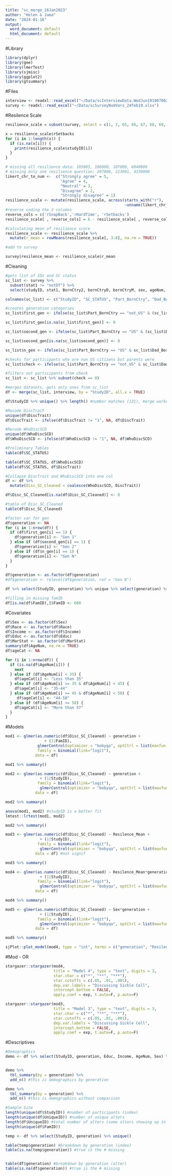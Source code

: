 ```yaml
---
title: "sc_merge_16Jan2023"
author: "Helen & Jama"
date: "2024-01-16"
output:
  word_document: default
  html_document: default
---
```

#Library
```r
library(dplyr)
library(gee)
library(lmerTest)
library(sjmisc)
library(ggplot2)
library(gtsummary)
```

#Files
```r
interview <- readxl::read_excel("~/Data/scInterviewData.WedJun191007002019.xlsx")
survey <- readxl::read_excel("~/Data/scSurveyNumVars_24feb19.xlsx")
```

#Resilence Scale
```r
resilience_scale = subset(survey, select = c(1, 2, 65, 66, 67, 68, 69, 70))

x = resilience_scale$rSetbacks
for (i in 1:length(x)) {
  if (is.na(x[i])) {
    print(resilience_scale$studyID[i])
  }
}

# missing all resilience data: 105003, 106000, 107000, 6040000
# missing only one resilience question: 207008, 223001, 4330000
likert_chr_to_num <-  c("Strongly agree" = 5, 
                        "Agree" = 4, 
                        "Neutral" = 3, 
                        "Disagree" = 2, 
                        "Strongly disagree" = 1)
resilience_scale <- mutate(resilience_scale, across(starts_with("r"), 
                                                    ~unname(likert_chr_to_num[.])))
#reverse coding the 3 columns
reverse_cols = c('rSnapBack','rHardTime', 'rSetbacks')
resilience_scale[ , reverse_cols] = 6 - resilience_scale[ , reverse_cols]

#calculating mean of resilience score
resilience_scale <- resilience_scale %>% 
  mutate(r_mean = rowMeans(resilience_scale[, 3:8], na.rm = TRUE))

#add to survey

survey$resilence_mean <- resilience_scale$r_mean
```

#Cleaning
```r
#gets list of IDs and SC status
sc_list <- survey %>%
  subset(stat1 != "notDT") %>%
  select(studyID, stat1, BornCtry2, bornCtryD, bornCtryM, sex, ageNum, race2, IncomeA, EducLevel, marStat, resilence_mean) #131 

colnames(sc_list) <- c("StudyID", "SC_STATUS", "Part_BornCtry", "Dad_BornCtry", "Mom_BornCtry", "Sex", "AgeNum", "Race", "Income", "Educ", "MarStat", "Resilence_Mean")

#creates generation categories
sc_list$first_gen <- ifelse(sc_list$Part_BornCtry == "not_US" & (sc_list$Dad_BornCtry == "not_US" | sc_list$Mom_BornCtry == "not_US"), 1, 0)

sc_list$first_gen[is.na(sc_list$first_gen)] <- 0

sc_list$second_gen <- ifelse(sc_list$Part_BornCtry == "US" & (sc_list$Dad_BornCtry == "not_US" | sc_list$Mom_BornCtry == "not_US"), 1, 0)

sc_list$second_gen[is.na(sc_list$second_gen)] <- 0 

sc_list$n_gen <- ifelse(sc_list$Part_BornCtry == "US" & sc_list$Dad_BornCtry == "US" & sc_list$Mom_BornCtry == "US", 1, 0)

#checks for participants who are non US citizens but parents were
sc_list$check <- ifelse(sc_list$Part_BornCtry == "not_US" & sc_list$Dad_BornCtry == "US" & sc_list$Mom_BornCtry == "US", 1, 0)

#filters out participants from check
sc_list <- sc_list %>% subset(check == 0)

#merges datasets, gets only ones from sc_list
df <- merge(sc_list, interview, by = "StudyID", all.x = TRUE)

df$StudyID %>% unique() %>% length() #number matches (131), merge worked

#Recode DiscTrait
unique(df$DiscTrait)
df$DiscTrait <- ifelse(df$DiscTrait != "1", NA, df$DiscTrait)

#Recode WhoDiscSCD
unique(df$WhoDiscSCD)
df$WhoDiscSCD <- ifelse(df$WhoDiscSCD != "1", NA, df$WhoDiscSCD)

#Preliminary Tables
table(df$SC_STATUS)

table(df$SC_STATUS, df$WhoDiscSCD)
table(df$SC_STATUS, df$DiscTrait) 

#Collapse DiscTrait and WhoDiscSCD into one col
df <- df %>%
  mutate(Disc_SC_Cleaned = coalesce(WhoDiscSCD, DiscTrait))

df$Disc_SC_Cleaned[is.na(df$Disc_SC_Cleaned)] <- 0

#table of Disc_SC_Cleaned
table(df$Disc_SC_Cleaned)

#factor var for gen
df$generation <- NA
for (i in 1:nrow(df)) {
  if (df$first_gen[i] == 1) {
    df$generation[i] <- "Gen 1"
  } else if (df$second_gen[i] == 1) {
    df$generation[i] <- "Gen 2"
  } else if (df$n_gen[i] == 1) {
    df$generation[i] <- "Gen N"
  }
}

df$generation <- as.factor(df$generation)
#df$generation <- relevel(df$generation, ref = "Gen N")

df %>% select(StudyID, generation) %>% unique %>% select(generation) %>% table()

#filling in missing famID
df[is.na(df$FamID),]$FamID <- 600
```

#Covariates
```r
df$Sex <- as.factor(df$Sex)
df$Race <- as.factor(df$Race)
df$Income <- as.factor(df$Income)
df$Educ <- as.factor(df$Educ)
df$MarStat <- as.factor(df$MarStat)
summary(df$AgeNum, na.rm = TRUE)
df$ageCat <- NA

for (i in 1:nrow(df)) {
  if (is.na(df$AgeNum[i])) {
    next
  } else if (df$AgeNum[i] < 35) {
    df$ageCat[i] <- "Less than 35"
  } else if (df$AgeNum[i] >= 35 & df$AgeNum[i] < 45) {
    df$ageCat[i] <- "35-44"
  } else if (df$AgeNum[i] >= 45 & df$AgeNum[i] < 58) {
     df$ageCat[i] <- "44-58"
  } else if (df$AgeNum[i] >= 58) {
    df$ageCat[i] <- "More than 57"
  }
}
```


#Models
```r
mod1 <- glmer(as.numeric(df$Disc_SC_Cleaned) ~ generation + 
                 + (1|FamID),
              glmerControl(optimizer = "bobyqa", optCtrl = list(maxfun = 100000)),
              family = binomial(link="logit"),
             data = df)

mod1 %>% summary()

mod2 <- glmer(as.numeric(df$Disc_SC_Cleaned) ~ generation + 
               + (1|StudyID),
              family = binomial(link="logit"),
               glmerControl(optimizer = "bobyqa", optCtrl = list(maxfun = 100000)),
             data = df)

mod2 %>% summary()

anova(mod1, mod2) #studyID is a better fit
lmtest::lrtest(mod1, mod2)

mod2 %>% summary() 

mod3 <- glmer(as.numeric(df$Disc_SC_Cleaned) ~ Resilence_Mean + 
               + (1|StudyID),
              family = binomial(link="logit"),
               glmerControl(optimizer = "bobyqa", optCtrl = list(maxfun = 100000)),
             data = df) #not signif

mod3 %>% summary()

mod4 <- glmer(as.numeric(df$Disc_SC_Cleaned) ~ Resilence_Mean*generation + 
               + (1|StudyID),
              family = binomial(link="logit"),
               glmerControl(optimizer = "bobyqa", optCtrl = list(maxfun = 100000)),
             data = df)

mod4 %>% summary()

mod5 <- glmer(as.numeric(df$Disc_SC_Cleaned) ~ Sex*generation + 
               + (1|StudyID),
              family = binomial(link="logit"),
               glmerControl(optimizer = "bobyqa", optCtrl = list(maxfun = 100000)),
             data = df)

mod5 %>% summary()

sjPlot::plot_model(mod4, type = "int", terms = c("generation", "Resilence_Mean"))
```
#Mod - OR
```r

stargazer::stargazer(mod4, 
                     title = "Model 4", type = "text", digits = 3,  
                     star.char = c("*", "**", "***"), 
                     star.cutoffs = c(.05, .01, .001),
                     dep.var.labels = "Discussing Sickle Cell",
                     intercept.bottom = FALSE,
                     apply.coef = exp, t.auto=F, p.auto=F)

stargazer::stargazer(mod3, 
                     title = "Model 3", type = "text", digits = 3,  
                     star.char = c("*", "**", "***"), 
                     star.cutoffs = c(.05, .01, .001),
                     dep.var.labels = "Discussing Sickle Cell",
                     intercept.bottom = FALSE,
                     apply.coef = exp, t.auto=F, p.auto=F)
```


#Descriptives
```r
#Demographics
demo <- df %>% select(StudyID, generation, Educ, Income, AgeNum, Sex) %>% unique() %>% select(-StudyID)


demo %>%
  tbl_summary(by = generation) %>%
  add_n() #this is demographics by generation

demo %>%
  tbl_summary(by = generation) %>%
  add_n() #this is demographics without comparison

#Sample Size
length(unique(df$StudyID)) #number of participants (index)
length(unique(df$UniqueID)) #number of unique alters
length(df$UniqueID) #total number of alters (some alters showing up in multiple networks)
length(unique(df$FamID)) 

temp <- df %>% select(StudyID, generation) %>% unique()

table(temp$generation) #breakdown by generation (index)
table(is.na(temp$generation)) #true is the # missing


table(df$generation) #breakdown by generation (alter)
table(is.na(df$generation)) #true is the # missing

```

